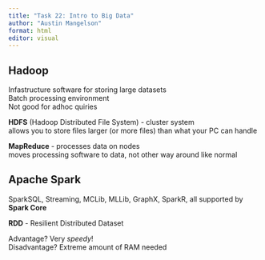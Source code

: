 ```yaml
---
title: "Task 22: Intro to Big Data"
author: "Austin Mangelson"
format: html
editor: visual
---
```


## Hadoop

Infastructure software for storing large datasets\
Batch processing environment\
Not good for adhoc quiries

**HDFS** (Hadoop Distributed File System) - cluster system\
allows you to store files larger (or more files) than what your PC can handle

**MapReduce** - processes data on nodes\
moves processing software to data, not other way around like normal

## Apache Spark

SparkSQL, Streaming, MCLib, MLLib, GraphX, SparkR, all supported by **Spark Core**

**RDD** - Resilient Distributed Dataset

Advantage? Very *speedy*! \
Disadvantage? Extreme amount of RAM needed

\

